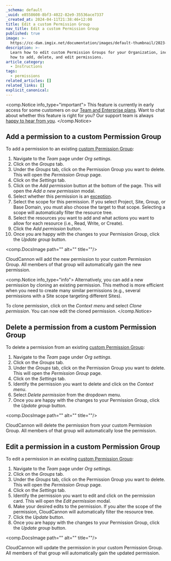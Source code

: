 ```yaml
---
_schema: default
_uuid: e8558608-8bf3-4022-82e9-35536ace7337
_created_at: 2024-04-11T21:38:46+12:00
title: Edit a custom Permission Group
nav_title: Edit a custom Permission Group
published: true
image: >-
  https://cc-dam.imgix.net/documentation/images/default-thumbnail/2023-Q4/CloudCannon-Documentation-Thumbnail.png
description: >-
  Learn how to edit custom Permission Groups for your Organization, including
  how to add, delete, and edit permissions.
article_category:
  - Instructions
tags:
  - permissions
related_articles: []
related_links: []
explicit_canonical:
---
```

<comp.Notice info_type="important">
  This feature is currently in early access for some customers on our [Team and Enterprise plans](/pricing/). Want to chat about whether this feature is right for you? Our support team is always [happy to hear from you]().
</comp.Notice>

## Add a permission to a custom Permission Group

To add a permission to an existing [custom Permission Group](/documentation/articles/what-are-custom-permission-groups/):

1. Navigate to the *Team* page under *Org settings*.
2. Click on the *Groups* tab.
3. Under the *Groups* tab, click on the Permission Group you want to delete. This will open the *Permission Group* page.
4. Click on the *Settings* tab.
5. Click on the *Add permission* button at the bottom of the page. This will open the *Add a new permission* modal.
6. Select whether this permission is an [exception](/documentation/articles/what-are-custom-permission-groups/#exceptions).
7. Select the scope for this permission. If you select Project, Site, Group, or Base Domain, you must also choose the target to that scope. Selecting a scope will automatically filter the resource tree.
8. Select the resources you want to add and what actions you want to allow for each resource (i.e., Read, Write, or Create).
9. Click the *Add permission* button.
10. Once you are happy with the changes to your Permission Group, click the *Update group* button.

<comp.DocsImage path="" alt="" title=""/>

CloudCannon will add the new permission to your custom Permission Group. All members of that group will automatically gain the new permission.

<comp.Notice info_type="info">
  Alternatively, you can add a new permission by cloning an existing permission. This method is more efficient when you need to create many similar permissions (e.g., several permissions with a Site scope targeting different Sites).

  To clone permission, click on the *Context menu* and select *Clone permission*. You can now edit the cloned permission.
</comp.Notice>

## Delete a permission from a custom Permission Group

To delete a permission from an existing [custom Permission Group](/documentation/articles/what-are-custom-permission-groups/):

1. Navigate to the *Team* page under *Org settings*.
2. Click on the *Groups* tab.
3. Under the *Groups* tab, click on the Permission Group you want to delete. This will open the *Permission Group* page.
4. Click on the *Settings* tab.
5. Identify the permission you want to delete and click on the *Context menu*.
6. Select *Delete permission* from the dropdown menu.
7. Once you are happy with the changes to your Permission Group, click the *Update group* button.

<comp.DocsImage path="" alt="" title=""/>

CloudCannon will delete the permission from your custom Permission Group. All members of that group will automatically lose the permission.

## Edit a permission in a custom Permission Group

To edit a permission in an existing [custom Permission Group](/documentation/articles/what-are-custom-permission-groups/):

1. Navigate to the *Team* page under *Org settings*.
2. Click on the *Groups* tab.
3. Under the *Groups* tab, click on the Permission Group you want to delete. This will open the *Permission Group* page.
4. Click on the *Settings* tab.
5. Identify the permission you want to edit and click on the permission card. This will open the *Edit permission* modal.
6. Make your desired edits to the permission. If you alter the scope of the permission, CloudCannon will automatically filter the resource tree.
7. Click the *Update* button.
8. Once you are happy with the changes to your Permission Group, click the *Update group* button.

<comp.DocsImage path="" alt="" title=""/>

CloudCannon will update the permission in your custom Permission Group. All members of that group will automatically gain the updated permission.